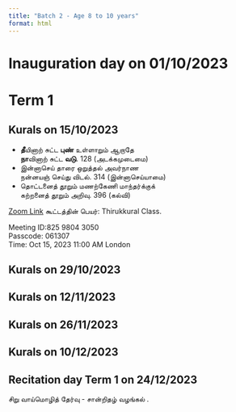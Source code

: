 ```yaml
---
title: "Batch 2 - Age 8 to 10 years"
format: html
---
```


# Inauguration day on 01/10/2023

# Term 1  

## Kurals on 15/10/2023

- **தீ**யினாற் சுட்ட **புண்** உள்ளாறும் ஆறாதே  
**நா**வினாற் சுட்ட **வடு**. 128 (அடக்கமுடைமை)  
- இன்னாசெய் தாரை ஒறுத்தல் அவர்நாண  
நன்னயஞ் செய்து விடல். ⁠314 (இன்னாசெய்யாமை)  
- தொட்டனைத் தூறும் மணற்கேணி மாந்தர்க்குக்  
கற்றனைத் தூறும் அறிவு. ⁠396 (கல்வி)  

[Zoom Link](https://us06web.zoom.us/j/82598043050?pwd=iv8es9aBJgNGVZzwgvtEabUkHilEh5.1) கூட்டத்தின் பெயர்: Thirukkural Class.  

Meeting ID:825 9804 3050  
Passcode: 061307  
Time: Oct 15, 2023 11:00 AM London  

## Kurals on 29/10/2023

## Kurals on 12/11/2023

## Kurals on 26/11/2023

## Kurals on 10/12/2023

## Recitation day Term 1 on 24/12/2023

சிறு வாய்மொழித் தேர்வு - சான்றிதழ் வழங்கல் .
